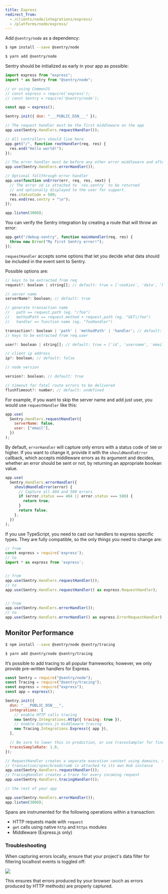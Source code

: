 ```yaml
---
title: Express
redirect_from:
  - /clients/node/integrations/express/
  - /platforms/node/express/
---
```


Add `@sentry/node` as a dependency:

```bash {tabTitle:npm}
$ npm install --save @sentry/node
```

```bash {tabTitle:Yarn}
$ yarn add @sentry/node
```

Sentry should be initialized as early in your app as possible:

```javascript
import express from "express";
import * as Sentry from "@sentry/node";

// or using CommonJS
// const express = require('express');
// const Sentry = require('@sentry/node');

const app = express();

Sentry.init({ dsn: "___PUBLIC_DSN___" });

// The request handler must be the first middleware on the app
app.use(Sentry.Handlers.requestHandler());

// All controllers should live here
app.get("/", function rootHandler(req, res) {
  res.end("Hello world!");
});

// The error handler must be before any other error middleware and after all controllers
app.use(Sentry.Handlers.errorHandler());

// Optional fallthrough error handler
app.use(function onError(err, req, res, next) {
  // The error id is attached to `res.sentry` to be returned
  // and optionally displayed to the user for support.
  res.statusCode = 500;
  res.end(res.sentry + "\n");
});

app.listen(3000);
```

You can verify the Sentry integration by creating a route that will throw an error:

```js
app.get("/debug-sentry", function mainHandler(req, res) {
  throw new Error("My first Sentry error!");
});
```

`requestHandler` accepts some options that let you decide what data should be included in the event sent to Sentry.

Possible options are:

```javascript
// keys to be extracted from req
request?: boolean | string[]; // default: true = ['cookies', 'data', 'headers', 'method', 'query_string', 'url']

// server name
serverName?: boolean; // default: true

// generate transaction name
//   path == request.path (eg. "/foo")
//   methodPath == request.method + request.path (eg. "GET|/foo")
//   handler == function name (eg. "fooHandler")

transaction?: boolean | 'path' | 'methodPath' | 'handler'; // default: true = 'methodPath'
// keys to be extracted from req.user

user?: boolean | string[]; // default: true = ['id', 'username', 'email']

// client ip address
ip?: boolean; // default: false

// node version

version?: boolean; // default: true

// timeout for fatal route errors to be delivered
flushTimeout?: number; // default: undefined
```

For example, if you want to skip the server name and add just user, you would use `requestHandler` like this:

```javascript
app.use(
  Sentry.Handlers.requestHandler({
    serverName: false,
    user: ["email"],
  })
);
```

By default, `errorHandler` will capture only errors with a status code of `500` or higher. If you want to change it, provide it with the `shouldHandleError` callback, which accepts middleware errors as its argument and decides, whether an error should be sent or not, by returning an appropriate boolean value.

```js
app.use(
  Sentry.Handlers.errorHandler({
    shouldHandleError(error) {
      // Capture all 404 and 500 errors
      if (error.status === 404 || error.status === 500) {
        return true;
      }
      return false;
    },
  })
);
```

If you use TypeScript, you need to cast our handlers to express specific types.
They are fully compatible, so the only things you need to change are:

```javascript
// from
const express = require('express');
// to
import * as express from 'express';


// from
app.use(Sentry.Handlers.requestHandler());
// to
app.use(Sentry.Handlers.requestHandler() as express.RequestHandler);


// from
app.use(Sentry.Handlers.errorHandler());
// to
app.use(Sentry.Handlers.errorHandler() as express.ErrorRequestHandler);
```

## Monitor Performance

```bash {tabTitle:npm}
$ npm install --save @sentry/node @sentry/tracing
```

```bash {tabTitle:Yarn}
$ yarn add @sentry/node @sentry/tracing
```

It’s possible to add tracing to all popular frameworks; however, we only provide pre-written handlers for Express.

```javascript
const Sentry = require("@sentry/node");
const Tracing = require("@sentry/tracing");
const express = require("express");
const app = express();

Sentry.init({
  dsn: "___PUBLIC_DSN___",
  integrations: [
    // enable HTTP calls tracing
    new Sentry.Integrations.Http({ tracing: true }),
    // enable Express.js middleware tracing
    new Tracing.Integrations.Express({ app }),
  ],

  // Be sure to lower this in production, or use tracesSampler for finer control
  tracesSampleRate: 1.0,
});

// RequestHandler creates a separate execution context using domains, so that every
// transaction/span/breadcrumb is attached to its own Hub instance
app.use(Sentry.Handlers.requestHandler());
// TracingHandler creates a trace for every incoming request
app.use(Sentry.Handlers.tracingHandler());

// the rest of your app

app.use(Sentry.Handlers.errorHandler());
app.listen(3000);
```

Spans are instrumented for the following operations within a transaction:

- HTTP requests made with `request`
- `get` calls using native `http` and `https` modules
- Middleware (Express.js only)

### Troubleshooting

When capturing errors locally, ensure that your project's data filter for filtering localhost events is toggled off:

![](express-data-filters.png)

This ensures that errors produced by your browser (such as errors produced by HTTP methods) are properly captured.
